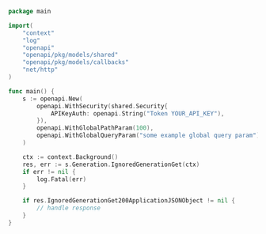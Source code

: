 ```go showLineNumbers copy filename="Ignored Generation Get usage example"
package main

import(
	"context"
	"log"
	"openapi"
	"openapi/pkg/models/shared"
	"openapi/pkg/models/callbacks"
	"net/http"
)

func main() {
    s := openapi.New(
        openapi.WithSecurity(shared.Security{
            APIKeyAuth: openapi.String("Token YOUR_API_KEY"),
        }),
        openapi.WithGlobalPathParam(100),
        openapi.WithGlobalQueryParam("some example global query param"),
    )

    ctx := context.Background()
    res, err := s.Generation.IgnoredGenerationGet(ctx)
    if err != nil {
        log.Fatal(err)
    }

    if res.IgnoredGenerationGet200ApplicationJSONObject != nil {
        // handle response
    }
}
```
